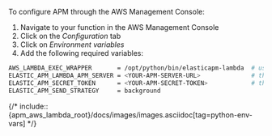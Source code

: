 


To configure APM through the AWS Management Console:

1. Navigate to your function in the AWS Management Console
1. Click on the _Configuration_ tab
1. Click on _Environment variables_
1. Add the following required variables:

```bash
AWS_LAMBDA_EXEC_WRAPPER       = /opt/python/bin/elasticapm-lambda  # use this exact fixed value
ELASTIC_APM_LAMBDA_APM_SERVER = <YOUR-APM-SERVER-URL>              # this is your APM Server URL
ELASTIC_APM_SECRET_TOKEN      = <YOUR-APM-SECRET-TOKEN>            # this is your APM secret token
ELASTIC_APM_SEND_STRATEGY     = background
```

{/* include::{apm_aws_lambda_root}/docs/images/images.asciidoc[tag=python-env-vars] */}
